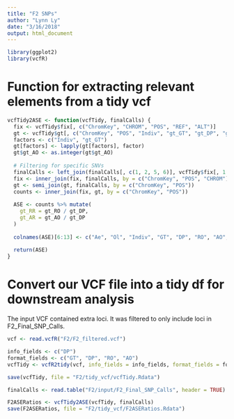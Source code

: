 ```yaml
---
title: "F2 SNPs"
author: "Lynn Ly"
date: "3/16/2018"
output: html_document
---
```


```r
library(ggplot2)
library(vcfR)
```

# Function for extracting relevant elements from a tidy vcf
```r
vcfTidy2ASE <- function(vcfTidy, finalCalls) {
  fix <- vcfTidy$fix[, c("ChromKey", "CHROM", "POS", "REF", "ALT")] 
  gt <- vcfTidy$gt[, c("ChromKey", "POS", "Indiv", "gt_GT", "gt_DP", "gt_RO", "gt_AO")]
  factors <- c("Indiv", "gt_GT")
  gt[factors] <- lapply(gt[factors], factor)
  gt$gt_AO <- as.integer(gt$gt_AO)
  
  # Filtering for specific SNVs
  finalCalls <- left_join(finalCalls[, c(1, 2, 5, 6)], vcfTidy$fix[, 1:3], by = c("CHROM", "POS"))
  fix <- inner_join(fix, finalCalls, by = c("ChromKey", "POS", "CHROM"))
  gt <- semi_join(gt, finalCalls, by = c("ChromKey", "POS"))
  counts <- inner_join(fix, gt, by = c("ChromKey", "POS"))
  
  ASE <- counts %>% mutate(
    gt_RR = gt_RO / gt_DP,
    gt_AR = gt_AO / gt_DP
  )
  
  colnames(ASE)[6:13] <- c("Ae", "Ol", "Indiv", "GT", "DP", "RO", "AO", "RR", "AR")
  
  return(ASE)
}
```

# Convert our VCF file into a tidy df for downstream analysis  
The input VCF contained extra loci. It was filtered to only include loci in F2_Final_SNP_Calls.  
```r
vcf <- read.vcfR("F2/F2_filtered.vcf")  

info_fields <- c("DP")
format_fields <- c("GT", "DP", "RO", "AO")
vcfTidy <- vcfR2tidy(vcf, info_fields = info_fields, format_fields = format_fields)

save(vcfTidy, file = "F2/tidy_vcf/vcfTidy.Rdata")

finalCalls <- read.table("F2/input/F2_Final_SNP_Calls", header = TRUE)

F2ASERatios <- vcfTidy2ASE(vcfTidy, finalCalls)
save(F2ASERatios, file = "F2/tidy_vcf/F2ASERatios.Rdata")
```
